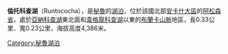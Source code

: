 {{coord|9|14|24|S|77|20|36|W|type:waterbody_region:PE|display=title}}

'''倫托科查湖'''（Runtococha），是[[秘魯|秘魯]]的[[湖泊|湖泊]]，位於該國北部[[安卡什大區|安卡什大區]]的[[阿松森省|阿松森省]]，處於[[亞納科查湖|亞納科查湖]]東北面和[[韋格龍科查湖|韋格龍科查湖]]以東的[[布蘭卡山脈|布蘭卡山脈]]地區，長0.33公里、寬0.23公里，海拔高度4,386米。

{{Peru-geo-stub}}
[[Category:秘魯湖泊|Category:秘魯湖泊]]